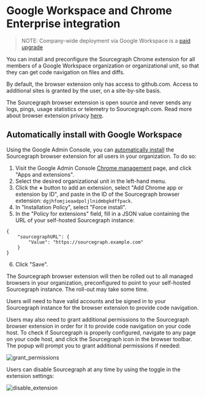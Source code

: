 # Google Workspace and Chrome Enterprise integration

> NOTE: Company-wide deployment via Google Workspace is a [paid upgrade](https://about.sourcegraph.com/pricing)

You can install and preconfigure the Sourcegraph Chrome extension for all members of a Google Workspace organization or organizational unit, so that they can get code navigation on files and diffs.

By default, the browser extension only has access to github.com. Access to additional sites is granted by the user, on a site-by-site basis.

The Sourcegraph browser extension is open source and never sends any logs, pings, usage statistics or telemetry to Sourcegraph.com. Read more about browser extension privacy [here](/integration/browser_extension/references/privacy).

## Automatically install with Google Workspace

Using the Google Admin Console, you can [automatically install](https://support.google.com/chrome/a/answer/6306504?hl=en) the Sourcegraph browser extension for all users in your organization. To do so:

1. Visit the Google Admin Console [Chrome management](https://admin.google.com/u/2/ac/chrome/apps/user) page, and click "Apps and extensions".
2. Select the desired organizational unit in the left-hand menu.
3. Click the **+** button to add an extension, select "Add Chrome app or extension by ID", and paste in the ID of the Sourcegraph browser extension: `dgjhfomjieaadpoljlnidmbgkdffpack`.
4. In "Installation Policy", select "Force install".
5. In the "Policy for extensions" field, fill in a JSON value containing the URL of your self-hosted Sourcegraph instance:

```
{
    "sourcegraphURL": {
        "Value": "https://sourcegraph.example.com"
    }
}
```
6. Click "Save".

The Sourcegraph browser extension will then be rolled out to all managed browsers in your organization, preconfigured to point to your self-hosted Sourcegraph instance. The roll-out may take some time.

Users will need to have valid accounts and be signed in to your Sourcegraph instance for the browser extension to provide code navigation.

Users may also need to grant additional permissions to the Sourcegraph browser extension in order for it to provide code navigation on your code host. To check if Sourcegraph is properly configured, navigate to any page on your code host, and click the Sourcegraph icon in the browser toolbar. The popup will prompt you to grant additional permissions if needed:

<img alt="grant_permissions" src="https://storage.googleapis.com/sourcegraph-assets/Docs/permissions.png" />


Users can disable Sourcegraph at any time by using the toggle in the extension settings:

<img alt="disable_extension" src="https://storage.googleapis.com/sourcegraph-assets/Docs/disable_extension.png" />
